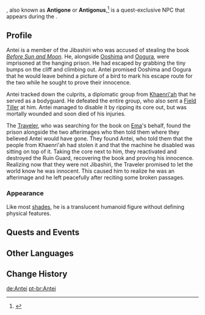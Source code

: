 {{Character Infobox
|type             = Quest NPC
|deceased         = Past
|image            = NPC Antei.png
|title            = "Transgressor"
|region           = Inazuma
|location         = Inazuma
|affiliation      = Enkanomiya
|affiliation2     = Jibashiri
|affiliation3     = Shades of Tokoyo
}}
{{Lang|'''Antei'''|ja=安貞|ja_rm=Antei}}, also known as '''Antigone ''' or '''Antigonus''',<ref>{{Ref/Book|The Byakuyakoku Collection|2}}</ref> is a quest-exclusive NPC that appears during the {{Quest|Antigonus}}.

==Profile==
Antei is a member of the Jibashiri who was accused of stealing the book ''[[Before Sun and Moon]]''. He, alongside [[Ooshima]] and [[Oogura]], were imprisoned at the hanging prison. He had escaped by grabbing the tiny bumps on the cliff and climbing out. Antei promised Ooshima and Oogura that he would leave behind a picture of a bird to mark his escape route for the two while he sought to prove their innocence.

Antei tracked down the culprits, a diplomatic group from [[Khaenri'ah]] that he served as a bodyguard. He defeated the entire group, who also sent a [[Field Tiller]] at him. Antei managed to disable it by ripping its core out, but was mortally wounded and soon died of his injuries.

The [[Traveler]], who was searching for the book on [[Ema]]'s behalf, found the prison alongside the two afterimages who then told them where they believed Antei would have gone. They found Antei, who told them that the people from Khaenri'ah had stolen it and that the machine he disabled was sitting on top of it. Taking the core next to him, they reactivated and destroyed the Ruin Guard, recovering the book and proving his innocence. Realizing now that they were not Jibashiri, the Traveler promised to let the world know he was innocent. This caused him to realize he was an afterimage and he left peacefully after reciting some broken passages.

===Appearance===
Like most [[Shades of Tokoyo|shades]], he is a translucent humanoid figure without defining physical features.

==Quests and Events==
{{Quests and Events}}

==Other Languages==
{{Other Languages
|default_hidden = 1
|en      = Antei
|zhs     = 安贞
|zhs_rm  = Ānzhēn
|zht     = 安貞
|zht_rm  = Ānzhēn
|ja      = 安貞
|ja_rm   = Antei
|ko      = //안테//
|es      = Antei
|fr      = Antei
|ru      = Антэй
|th      = Antei
|vi      = Antei
|de      = Antei
|id      = Antei
|pt      = Antei
|tr      = Antei
|it      = Antei
}}

==Change History==
{{Change History|2.4}}

[[de:Antei]]
[[pt-br:Antei]]